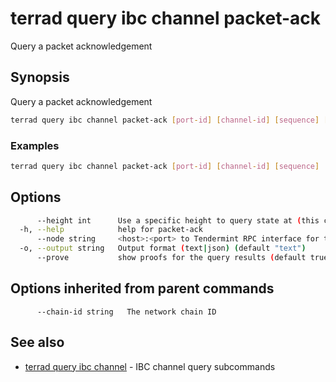 # terrad query ibc channel packet-ack

Query a packet acknowledgement

## Synopsis

Query a packet acknowledgement

```sh Terrad
terrad query ibc channel packet-ack [port-id] [channel-id] [sequence] [flags]
```

### Examples

```sh Terrad
terrad query ibc channel packet-ack [port-id] [channel-id] [sequence]
```

## Options

```sh Terrad
      --height int      Use a specific height to query state at (this can error if the node is pruning state)
  -h, --help            help for packet-ack
      --node string     <host>:<port> to Tendermint RPC interface for this chain (default "tcp://localhost:26657")
  -o, --output string   Output format (text|json) (default "text")
      --prove           show proofs for the query results (default true)
```

## Options inherited from parent commands

```
      --chain-id string   The network chain ID
```

## See also

* [terrad query ibc channel](terrad_query_ibc_channel.mdx)	 - IBC channel query subcommands


